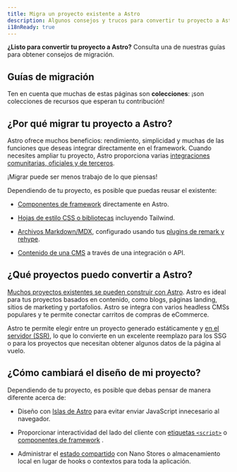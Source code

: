 ```yaml
---
title: Migra un proyecto existente a Astro
description: Algunos consejos y trucos para convertir tu proyecto a Astro.
i18nReady: true
---
```


**¿Listo para convertir tu proyecto a Astro?** Consulta una de nuestras guías para obtener consejos de migración.

## Guías de migración

<MigrationGuidesNav />

Ten en cuenta que muchas de estas páginas son **colecciones**: ¡son colecciones de recursos que esperan tu contribución!

## ¿Por qué migrar tu proyecto a Astro?

Astro ofrece muchos beneficios: rendimiento, simplicidad y muchas de las funciones que deseas integrar directamente en el framework. Cuando necesites ampliar tu proyecto, Astro proporciona varias [integraciones comunitarias, oficiales y de terceros](https://astro.build/integrations).

¡Migrar puede ser menos trabajo de lo que piensas!

Dependiendo de tu proyecto, es posible que puedas reusar el existente:

- [Componentes de framework](/es/core-concepts/framework-components/) directamente en Astro.

- [Hojas de estilo CSS o bibliotecas](/es/guides/styling/) incluyendo Tailwind.

- [Archivos Markdown/MDX](/es/guides/markdown-content/), configurado usando tus [plugins de remark y rehype](/es/guides/markdown-content/#configuración-de-markdown-y-mdx).

- [Contenido de una CMS](/es/guides/cms/) a través de una integración o API.

## ¿Qué proyectos puedo convertir a Astro?

[Muchos proyectos existentes se pueden construir con Astro](/es/concepts/why-astro/). Astro es ideal para tus proyectos basados en contenido, como blogs, páginas landing, sitios de marketing y portafolios. Astro se integra con varios headless CMSs populares y te permite conectar carritos de compras de eCommerce.

Astro te permite elegir entre un proyecto generado estáticamente y [en el servidor (SSR)](/es/guides/server-side-rendering/), lo que lo convierte en un excelente reemplazo para los SSG o para los proyectos que necesitan obtener algunos datos de la página al vuelo.

## ¿Cómo cambiará el diseño de mi proyecto?

Dependiendo de tu proyecto, es posible que debas pensar de manera diferente acerca de:

- Diseño con [Islas de Astro](/es/concepts/islands/#qué-es-una-isla) para evitar enviar JavaScript innecesario al navegador.

- Proporcionar interactividad del lado del cliente con [etiquetas `<script>`](/es/guides/client-side-scripts/) o [componentes de framework](/es/core-concepts/framework-components/) .

- Administrar el [estado compartido](/es/core-concepts/sharing-state/) con Nano Stores o almacenamiento local en lugar de hooks o contextos para toda la aplicación.
